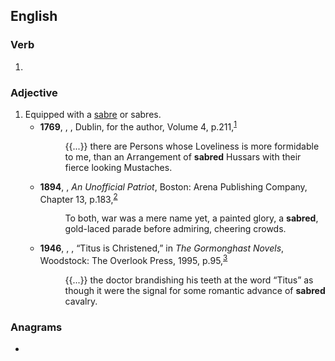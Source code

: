 ==English==

===Verb===
{{head|en|verb form}}

# {{en-past of|sabre}}

===Adjective===
{{en-adj|-}}

# Equipped with a [[sabre]] or sabres.
#* '''1769''', {{w|Henry Brooke (writer)|Henry Brooke}}, ''{{w|The Fool of Quality}}'', Dublin, for the author, Volume 4, p.{{nbsp}}211,<sup>[http://name.umdl.umich.edu/004836069.0001.004]</sup>
#*: {{...}} there are Persons whose Loveliness is more formidable to me, than an Arrangement of '''sabred''' Hussars with their fierce looking Mustaches.
#* '''1894''', {{w|Helen H. Gardener}}, ''An Unofficial Patriot'', Boston: Arena Publishing Company, Chapter 13, p.{{nbsp}}183,<sup>[https://archive.org/details/unofficialpatrio00gard]</sup>
#*: To both, war was a mere name yet, a painted glory, a '''sabred''', gold-laced parade before admiring, cheering crowds.
#* '''1946''', {{w|Mervyn Peake}}, ''{{w|Titus Groan}}'', “Titus is Christened,” in ''The Gormonghast Novels'', Woodstock: The Overlook Press, 1995, p.{{nbsp}}95,<sup>[https://archive.org/details/isbn_9780879516284]</sup>
#*: {{...}} the doctor brandishing his teeth at the word “Titus” as though it were the signal for some romantic advance of '''sabred''' cavalry.

===Anagrams===
* {{anagrams|en|ardebs|beards|breads|debars|serdab}}